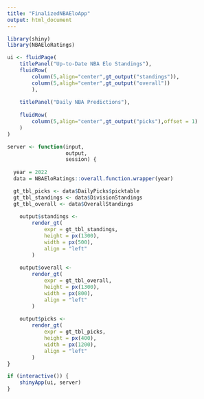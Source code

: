 ```yaml
---
title: "FinalizedNBAEloApp"
output: html_document
---
```

```r
library(shiny)
library(NBAEloRatings)

ui <- fluidPage(
    titlePanel("Up-to-Date NBA Elo Standings"),
    fluidRow(
        column(5,align="center",gt_output("standings")),
        column(5,aligh="center",gt_output("overall"))
        ),
    
    titlePanel("Daily NBA Predictions"),
    
    fluidRow(
        column(5,align="center",gt_output("picks"),offset = 1)
    )
)

server <- function(input,
                   output,
                   session) {
  
  year = 2022
  data = NBAEloRatings::overall.function.wrapper(year)

  gt_tbl_picks <- data$DailyPicks$picktable
  gt_tbl_standings <- data$DivisionStandings
  gt_tbl_overall <- data$OverallStandings
    
    output$standings <-
        render_gt(
            expr = gt_tbl_standings,
            height = px(1300),
            width = px(500),
            align = "left"
        )
    
    output$overall <-
        render_gt(
            expr = gt_tbl_overall,
            height = px(1300),
            width = px(800),
            align = "left"
        )
    
    output$picks <-
        render_gt(
            expr = gt_tbl_picks,
            height = px(400),
            width = px(1200),
            align = "left"
        )
}

if (interactive()) {
    shinyApp(ui, server)
}
```

